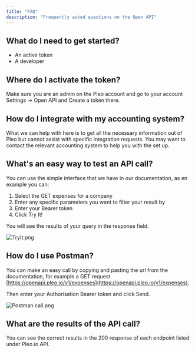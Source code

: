 ```yaml
---
title: "FAQ"
description: "Frequently asked questions on the Open API"
---
```


<Warning />

## What do I need to get started?

* An active token
* A developer

## Where do I activate the token?

Make sure you are an admin on the Pleo account and go to your account Settings -> Open API and Create a token there.

## How do I integrate with my accounting system?

What we can help with here is to get all the necessary information out of Pleo but cannot assist with specific integration requests. You may want to contact the relevant accounting system to help you with the set up.

## What's an easy way to test an API call?

You can use the simple interface that we have in our documentation, as en example you can:

1. Select the GET expenses for a company
2. Enter any specific parameters you want to filter your result by
3. Enter your Bearer token
4. Click Try It!

You will see the results of your query in the response field.

![](/images/reference/c05741c-TryIt.png "TryIt.png")

## How do I use Postman?

You can make an easy call by copying and pasting the url from the documentation, for example a GET request [https://openapi.pleo.io/v1/expenses](https://openapi.pleo.io/v1/expenses).

Then enter your Authorisation Bearer token and click Send.

![](/images/reference/a93866b-Postman_call.png "Postman call.png")

## What are the results of the API call?

You can see the correct results in the 200 response of each endpoint listed under Pleo.io API.
